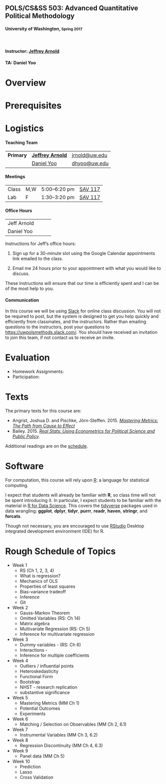 <div class="jumbotron">
<h2>POLS/CS&amp;SS 503: Advanced Quantitative Political Methodology</h2>
<h4>University of Washington, <small>Spring 2017</small></h4>
<br/>
<h4>Instructor: <a href="http://jrnold.io/">Jeffrey Arnold</a></h4>
<h4>TA: Daniel Yoo</h4>
</div>

# Overview

# Prerequisites


# Logistics

#### Teaching Team

<table class = "table table-striped">
<tr>
<td>
<strong>Primary</strong>
</td>
<td><a href="http://jrnold.me"><strong>Jeffrey Arnold</strong></a></td>
<td><a href="mailto:jrnold@uw.edu">jrnold@uw.edu</a></td>
</tr>
<tr>
<td>
<strong></strong>
</td>
<td>
<a href="">Daniel Yoo</a>
</td>
<td>
<a href="mailto:dhyoo@uw.edu">dhyoo@uw.edu</a>
</td>
</tr>
</table>

#### Meetings

<table class = "table table-striped table-hover">
<tr>
<td>Class </td>
<td>M,W </td>
<td>5:00&ndash;6:20 pm </td>
<td><a href="https://www.washington.edu/maps/?sav">SAV 117</td>
</tr>
<tr>
<td>Lab </td>
<td>F</td>
<td>1:30&ndash;3:20 pm </td>
<td><a href="https://www.washington.edu/maps/?cdh">SAV 117</a></td>
</tr>
</table>

#### Office Hours

<table class = "table table-striped">
<tr>
<td>Jeff Arnold</td>
<td></td>
<td></td>
<td></td>
</tr>
<tr>
<td>Daniel Yoo</td>
<td></td>
<td></td>
<td></td>
</tr>
</table>

Instructions for Jeff's office hours:

1. Sign up for a 30-minute slot using the Google Calendar appointments link emailed to the class.

2. Email me 24 hours prior to your appointment with what you would like to discuss.

These instructions will ensure that our time is efficiently spent and I can be of the most help to you.

#### Communication

In this course we will be using [Slack](https://slack.com/) for online class discussion. You will not be required to post, but the system is designed to get you help quickly and efficiently from classmates, and the instructors.
Rather than emailing questions to the instructors, post your questions to [https://uwpolsmethods.slack.com/](Slack).
You should have received an invitation to join this team, if not contact us to receive an invite.

# Evaluation

- Homework Assignments:
- Participation:


# Texts

The primary texts for this course are:

- Angrist, Joshua D. and Pischke, Jörn-Steffen. 2015. *[Mastering Metrics: The Path from Cause to Effect](https://www.amazon.com/Mastering-Metrics-Path-Cause-Effect/dp/0691152845/)*
- Bailey. 2015. *[Real Stats: Using Econometrics for Political Science and Public Policy](https://www.amazon.com/Real-Stats-Econometrics-Political-Science/dp/0199981949/).*

Additional readings are on the [schedule](schedule.html).

# Software

For computation, this course will rely upon [R](https://cran.r-project.org/): a language for statistical computing.

I expect that students will already be familiar with **R**, so class time will not be spent introducing it.
In particular, I expect students to be familiar with the material in [R for Data Science](http://r4ds.had.co.nz/). 
This covers the [tidyverse](http://tidyverse.org/) packages used in data wrangling: **ggplot**, **dplyr**, **tidyr**, **purrr**, **readr**, **haven**, **stringr**, and **forcats**.

Though not necessary, you are encouraged to use [RStudio](https://www.rstudio.com/products/rstudio/#Desktop) Desktop integrated development environment (IDE) for R.

# Rough Schedule of Topics

- Week 1
  - RS (Ch 1, 2, 3, 4)
  - What is regression?
  - Mechanics of OLS
  - Properties of least squares
  - Bias-variance tradeoff
  - Inference
  - Git
- Week 2
  - Gauss-Markov Theorem
  - Omitted Variables (RS: Ch 14)
  - Matrix algebra
  - Multivariate Regression (RS: Ch 5)
  - Inference for multivariate regression
- Week 3
  - Dummy variables - (RS: Ch 6)
  - Interactions - 
  - Inference for multiple coefficients
- Week 4
  - Outliers / influential points
  - Heteroskedasticity
  - Functional Form
  - Bootstrap
  - NHST - research replication
  - substantive significance
- Week 5
  - Mastering Metrics (MM Ch 1)
  - Potential Outcomes
  - Experiments
- Week 6
  - Matching / Selection on Observables (MM Ch 2, 6.1)
- Week 7
  - Instrumental Variables (MM Ch 3, 6.2)
- Week 8
  - Regression Discontinuity (MM Ch 4, 6.3)
- Week 9
  - Panel data (MM Ch 5)
- Week 10
  - Prediction
  - Lasso
  - Cross Validation
